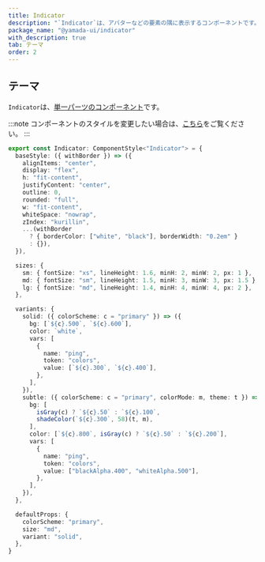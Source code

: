 ```yaml
---
title: Indicator
description: "`Indicator`は、アバターなどの要素の隅に表示するコンポーネントです。"
package_name: "@yamada-ui/indicator"
with_description: true
tab: テーマ
order: 2
---
```


## テーマ

`Indicator`は、[単一パーツのコンポーネント](/styled-system/theming/component-styles#単一パーツのコンポーネント)です。

:::note
コンポーネントのスタイルを変更したい場合は、[こちら](/styled-system/theming/customize-theme#コンポーネントのスタイルを変更する)をご覧ください。
:::

```ts
export const Indicator: ComponentStyle<"Indicator"> = {
  baseStyle: ({ withBorder }) => ({
    alignItems: "center",
    display: "flex",
    h: "fit-content",
    justifyContent: "center",
    outline: 0,
    rounded: "full",
    w: "fit-content",
    whiteSpace: "nowrap",
    zIndex: "kurillin",
    ...(withBorder
      ? { borderColor: ["white", "black"], borderWidth: "0.2em" }
      : {}),
  }),

  sizes: {
    sm: { fontSize: "xs", lineHeight: 1.6, minH: 2, minW: 2, px: 1 },
    md: { fontSize: "sm", lineHeight: 1.5, minH: 3, minW: 3, px: 1.5 },
    lg: { fontSize: "md", lineHeight: 1.4, minH: 4, minW: 4, px: 2 },
  },

  variants: {
    solid: ({ colorScheme: c = "primary" }) => ({
      bg: [`${c}.500`, `${c}.600`],
      color: `white`,
      vars: [
        {
          name: "ping",
          token: "colors",
          value: [`${c}.300`, `${c}.400`],
        },
      ],
    }),
    subtle: ({ colorScheme: c = "primary", colorMode: m, theme: t }) => ({
      bg: [
        isGray(c) ? `${c}.50` : `${c}.100`,
        shadeColor(`${c}.300`, 58)(t, m),
      ],
      color: [`${c}.800`, isGray(c) ? `${c}.50` : `${c}.200`],
      vars: [
        {
          name: "ping",
          token: "colors",
          value: ["blackAlpha.400", "whiteAlpha.500"],
        },
      ],
    }),
  },

  defaultProps: {
    colorScheme: "primary",
    size: "md",
    variant: "solid",
  },
}
```
